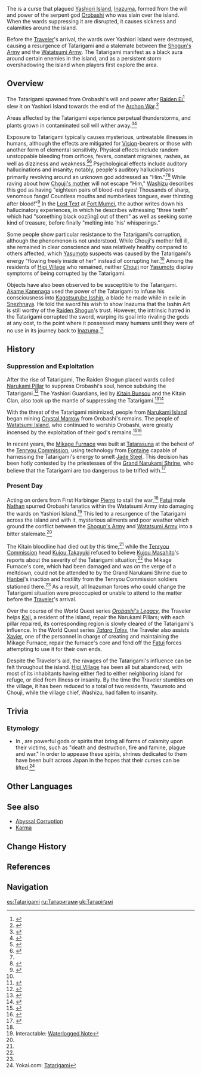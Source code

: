 {{Terminology Infobox
|image        = Tatarigami.png
|type         = Lore
|region       = Inazuma
|area         = Yashiori Island
}}
{{Quote|[[Orobashi]]'s divine form was sundered along with the mountains, its ichor turned into plasma, and its will and power became a curse that could never be extinguished: Tatarigami.|[[Golden Branch of a Distant Sea]]}}
The {{Lang|'''Tatarigami'''|ja=祟り神|ja_rm=Tatarigami|ja_tl=Curse God}} is a curse that plagued [[Yashiori Island]], [[Inazuma]], formed from the will and power of the serpent god [[Orobashi]] who was slain over the island. When the wards suppressing it are disrupted, it causes sickness and calamities around the island.

Before the [[Traveler]]'s arrival, the wards over Yashiori Island were destroyed, causing a resurgence of Tatarigami and a stalemate between the [[Shogun's Army]] and the [[Watatsumi Army]]. The Tatarigami manifest as a black aura around certain enemies in the island, and as a persistent storm overshadowing the island when players first explore the area.

==Overview==
The Tatarigami spawned from Orobashi's will and power after [[Raiden Ei]]<ref>{{Ref/VO|Raiden Shogun|More About Ei: III}}</ref> slew it on Yashiori Island towards the end of the [[Archon War]].<ref name="Goldbranch">{{Ref/Item|Golden Branch of a Distant Sea}}</ref>

Areas affected by the Tatarigami experience perpetual thunderstorms, and plants grown in contaminated soil will wither away.<ref name="treatment">{{Ref/Quest|Treatment on the Island}}</ref><ref>{{Ref/HEO|Hanayama Kaoru's Flowery Plan}}</ref>

Exposure to Tatarigami typically causes mysterious, untreatable illnesses in humans, although the effects are mitigated for [[Vision]]-bearers or those with another form of elemental sensitivity. Physical effects include random unstoppable bleeding from orifices, fevers, constant migraines, rashes, as well as dizziness and weakness.<ref name="TIE">{{Ref/HEO|Tatarigami Investigation Expedition}}</ref><ref name="PharmaNote2">{{Ref/Item|Pharmacist's Notebook (II)}}</ref> Psychological effects include auditory hallucinations and insanity; notably, people's auditory hallucinations primarily revolving around an unknown god addressed as "Him."<ref name="TIE" /><ref>{{Ref/Item|Tattered Paper (Washizu)}}</ref> While raving about how [[Chouji's Mother|Chouji's mother]] will not escape "Him," [[Washizu]] describes this god as having "eighteen pairs of blood-red eyes! Thousands of sharp, venomous fangs! Countless mouths and numberless tongues, ever thirsting after blood!"<ref>{{Ref/HEO|Washizu's Prayers}}</ref> In the [[Tatarigami Investigation Expedition#Fort Mumei|Lost Text]] at [[Fort Mumei]], the author writes down his hallucinatory experiences, in which he describes witnessing "three teeth" which had "something black ooz[ing] out of them" as well as seeking some kind of treasure, before finally "melting into 'his' whisperings."

Some people show particular resistance to the Tatarigami's corruption, although the phenomenon is not understood. While Chouji's mother fell ill, she remained in clear conscience and was relatively healthy compared to others affected, which [[Yasumoto]] suspects was caused by the Tatarigami's energy "flowing freely inside of her" instead of corrupting her.<ref name="PharmaNote2" /> Among the residents of [[Higi Village]] who remained, neither [[Chouji]] nor [[Yasumoto]] display symptoms of being corrupted by the Tatarigami.

Objects have also been observed to be susceptible to the Tatarigami. [[Akame Kanenaga]] used the power of the Tatarigami to infuse his consciousness into [[Kagotsurube Isshin]], a blade he made while in exile in [[Snezhnaya]]. He told the sword his wish to show Inazuma that the Isshin Art is still worthy of the [[Raiden Shogun]]'s trust. However, the intrinsic hatred in the Tatarigami corrupted the sword, warping its goal into rivaling the gods at any cost, to the point where it possessed many humans until they were of no use in its journey back to [[Inazuma]].<ref name="Ere">{{Ref/Quest|Ere the End, a Glance Back}}</ref>

==History==
===Suppression and Exploitation===
After the rise of Tatarigami, The Raiden Shogun placed wards called [[Narukami Pillar]] to suppress Orobashi's soul, hence subduing the Tatarigami.<ref>{{Ref/Book|Teyvat Travel Guide|3}}</ref> The Yashiori Guardians, led by [[Kitain Bunsou]] and the Kitain Clan, also took up the mantle of suppressing the Tatarigami.<ref name="OL5">{{Ref/Quest|Orobashi's Legacy: Part V}}</ref><ref>{{Ref/Weapon|Kitain Cross Spear}}</ref>

With the threat of the Tatarigami minimized, people from [[Narukami Island]] began mining [[Crystal Marrow]] from Orobashi's remains. The people of [[Watatsumi Island]], who continued to worship Orobashi, were greatly incensed by the exploitation of their god's remains.<ref name="clean house">{{Ref/Quest|Clean House}}</ref><ref>{{Ref/Book|A Preliminary Study of Sangonomiya Folk Belief}}</ref>

In recent years, the [[Mikage Furnace]] was built at [[Tatarasuna]] at the behest of the [[Tenryou Commission]], using technology from [[Fontaine]] capable of harnessing the Tatarigami's energy to smelt [[Jade Steel]]. This decision has been hotly contested by the priestesses of the [[Grand Narukami Shrine]], who believe that the Tatarigami are too dangerous to be trifled with.<ref name="TT1">{{Ref/Quest|Tatara Tales (Quest)}}</ref>

===Present Day===
Acting on orders from First Harbinger [[Pierro]] to stall the war,<ref name="clean house" /> [[Fatui]] mole [[Nathan]] spurred Orobashi fanatics within the Watatsumi Army into damaging the wards on Yashiori Island.<ref>Interactable: [[Narukami Pillar#Waterlogged Note|Waterlogged Note]]</ref> This led to a resurgence of the Tatarigami across the island and with it, mysterious ailments and poor weather which ground the conflict between the [[Shogun's Army]] and [[Watatsumi Army]] into a bitter stalemate.<ref name="TIE" />

The Kitain bloodline had died out by this time,<ref name="OL5" /> while the [[Tenryou Commission]] head [[Kujou Takayuki]] refused to believe [[Kujou Masahito]]'s reports about the severity of the Tatarigami situation;<ref name="TIE" /> the Mikage Furnace's core, which had been damaged and was on the verge of a meltdown, could not be attended to by the Grand Narukami Shrine due to [[Hanbei]]'s inaction and hostility from the Tenryou Commission soldiers stationed there.<ref name="TT1" /> As a result, all Inazuman forces who could change the Tatarigami situation were preoccupied or unable to attend to the matter before the [[Traveler]]'s arrival.

Over the course of the World Quest series ''[[Orobashi's Legacy]]'', the Traveler helps [[Kaji]], a resident of the island, repair the Narukami Pillars; with each pillar repaired, its corresponding region is slowly cleared of the Tatarigami's influence. In the World Quest series ''[[Tatara Tales]]'', the Traveler also assists [[Xavier]], one of the personnel in charge of creating and maintaining the Mikage Furnace, repair the furnace's core and fend off the [[Fatui]] forces attempting to use it for their own ends.

Despite the Traveler's aid, the ravages of the Tatarigami's influence can be felt throughout the island. [[Higi Village]] has been all but abandoned, with most of its inhabitants having either fled to either neighboring island for refuge, or died from illness or insanity. By the time the Traveler stumbles on the village, it has been reduced to a total of two residents, Yasumoto and Chouji, while the village chief, Washizu, had fallen to insanity.

==Trivia==
===Etymology===
*In {{w|Shinto}}, {{Lang|{{W|Glossary_of_Shinto#T|Tatarigami}}|ja=祟り神}} are powerful gods or spirits that bring all forms of calamity upon their victims, such as "death and destruction, fire and famine, plague and war." In order to appease these spirits, shrines dedicated to them have been built across Japan in the hopes that their curses can be lifted.<ref>Yokai.com: [https://yokai.com/tatarigami/ Tatarigami]</ref>

==Other Languages==
{{Other Languages
|en       = Tatarigami
|zhs      = 祟神
|zhs_rm   = Suìshén
|zht      = 祟神
|zht_rm   = Suìshén
|zh_tl    = Evil Spirit God
|ja       = {{Rubi|祟|たた|り}}{{Rubi|神|がみ}}
|ja_rm    = Tatarigami
|ja_tl    = Curse God
|ko       = {{tt|재앙신|災殃神}}
|ko_rm    = Jae'ang-sin
|ko_tl    = Disaster God
|es       = Tatarigami
|fr       = Tatarigami
|ru       = Татаригами
|th       = Tatarigami
|vi       = {{tt|Họa Thần|禍神}}
|vi_tl    = Disaster God
|de       = Tatarigami
|id       = Tatarigami
|pt       = Tatarigami
|tr       = 
|tr_tl    = 
|it       = 
|it_tl    = 
}}

==See also==
*[[Abyssal Corruption]]
*[[Karma]]

==Change History==
{{Change History|2.0}}

==References==
{{Reflist|2}}

==Navigation==
{{Lore Navbox|World}}

[[es:Tatarigami]]
[[ru:Татаригами]]
[[uk:Татаріґамі]]